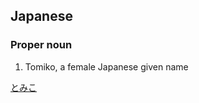 ==Japanese==
{{ja-kanjitab|冬|実|子}}

===Proper noun===
{{ja-pos|proper|とみこ}}
# Tomiko, a female Japanese given name

[[Category:Japanese female given names|とみこ]]